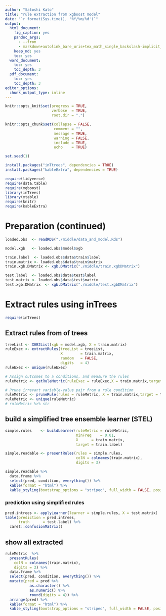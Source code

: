 ```yaml
---
author: "Satoshi Kato"
title: "rule extraction from xgboost model"
date: "`r format(Sys.time(), '%Y/%m/%d')`"
output:
  html_document:
    fig_caption: yes
    pandoc_args:
      - --from
      - markdown+autolink_bare_uris+tex_math_single_backslash-implicit_figures
    keep_md: yes
    toc: yes
  word_document:
    toc: yes
    toc_depth: 3
  pdf_document:
    toc: yes
    toc_depth: 3
editor_options: 
  chunk_output_type: inline
---
```


```r
knitr::opts_knit$set(progress = TRUE, 
                     verbose  = TRUE, 
                     root.dir = ".")

knitr::opts_chunk$set(collapse = FALSE, 
                      comment = "", 
                      message = TRUE, 
                      warning = FALSE, 
                      include = TRUE,
                      echo    = TRUE)

set.seed(1)
```

```r
install.packages("inTtrees", dependencies = TRUE)
install.packages("kableExtra", dependencies = TRUE)

```

```r
require(tidyverse)
require(data.table)
require(xgboost)
library(inTrees)
library(xtable)
require(knitr)
require(kableExtra)

```

# Preparation (continued)

```r
loaded.obs  <- readRDS("./middle/data_and_model.Rds")

model.xgb   <- loaded.obs$model$xgb 

train.label  <- loaded.obs$data$train$label
train.matrix <- loaded.obs$data$train$matrix
train.xgb.DMatrix <- xgb.DMatrix("./middle/train.xgbDMatrix")

test.label  <- loaded.obs$data$test$label
test.matrix <- loaded.obs$data$test$matrix
test.xgb.DMatrix  <- xgb.DMatrix("./middle/test.xgbDMatrix")

```

# Extract rules using inTrees
```r
require(inTrees)

```

## Extract rules from of trees

```r
treeList <- XGB2List(xgb = model.xgb, X = train.matrix)
ruleExec <- extractRules(treeList = treeList, 
                         X        = train.matrix,
                         random   = FALSE, 
                         digits   = 4)
ruleExec <- unique(ruleExec)

```

```r
# Assign outcomes to a conditions, and measure the rules
ruleMetric <- getRuleMetric(ruleExec = ruleExec,X = train.matrix,target = train.label)

# Prune irrevant variable-value pair from a rule condition
ruleMetric <- pruneRule(rules = ruleMetric, X = train.matrix,target = train.label)
ruleMetric <- unique(ruleMetric)
# ruleMetric %>% str

```

## build a simplified tree ensemble learner (STEL)

```r
simple.rules    <- buildLearner(ruleMetric = ruleMetric, 
                                minFreq    = 0.01,
                                X      = train.matrix, 
                                target = train.label)

simple.readable <- presentRules(rules = simple.rules,
                                colN = colnames(train.matrix),
                                digits = 3)

simple.readable %>% 
  data.frame %>% 
  select(pred, condition, everything()) %>%
  kable(format = "html") %>% 
  kable_styling(bootstrap_options = "striped", full_width = FALSE, position = "left")

```

### prediction using simplified rules

```r
pred.intrees <- applyLearner(learner = simple.rules, X = test.matrix)
table(prediction = pred.intrees, 
      truth      = test.label) %>% 
  caret::confusionMatrix()

```

## show all extracted

```r
ruleMetric  %>%
  presentRules(
    colN = colnames(train.matrix),
    digits = 3) %>% 
  data.frame %>% 
  select(pred, condition, everything()) %>%
  mutate(pred = pred %>%
           as.character() %>%
           as.numeric() %>%
           round(digits = 4)) %>%
  arrange(pred) %>% 
  kable(format = "html") %>% 
  kable_styling(bootstrap_options = "striped", full_width = FALSE, position = "left")
```



